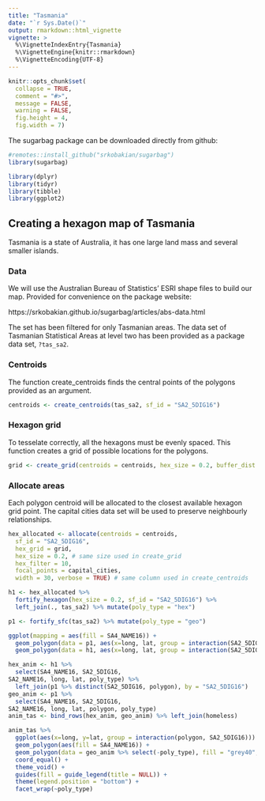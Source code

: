 ```yaml
---
title: "Tasmania"
date: "`r Sys.Date()`"
output: rmarkdown::html_vignette
vignette: >
  %\VignetteIndexEntry{Tasmania}
  %\VignetteEngine{knitr::rmarkdown}
  %\VignetteEncoding{UTF-8}
---
```


```r
knitr::opts_chunk$set(
  collapse = TRUE,
  comment = "#>", 
  message = FALSE, 
  warning = FALSE,
  fig.height = 4,
  fig.width = 7)
```

The sugarbag package can be downloaded directly from github:

```r
#remotes::install_github("srkobakian/sugarbag")
library(sugarbag)
```

```r
library(dplyr)
library(tidyr)
library(tibble)
library(ggplot2)
```


## Creating a hexagon map of Tasmania

Tasmania is a state of Australia, it has one large land mass and several smaller islands.

### Data

We will use the Australian Bureau of Statistics' ESRI shape files to build our map.
Provided for convenience on the package website:

https://srkobakian.github.io/sugarbag/articles/abs-data.html


The set has been filtered for only Tasmanian areas.
The data set of Tasmanian Statistical Areas at level two has been provided as a package data set, `?tas_sa2`.

### Centroids

The function create_centroids finds the central points of the polygons provided as an argument.

```r
centroids <- create_centroids(tas_sa2, sf_id = "SA2_5DIG16")
```

### Hexagon grid

To tesselate correctly, all the hexagons must be evenly spaced.
This function creates a grid of possible locations for the polygons.

```r
grid <- create_grid(centroids = centroids, hex_size = 0.2, buffer_dist = 1.2)
```

### Allocate areas

Each polygon centroid will be allocated to the closest available hexagon grid point.
The capital cities data set will be used to preserve neighbourly relationships.

```r
hex_allocated <- allocate(centroids = centroids,
  sf_id = "SA2_5DIG16",
  hex_grid = grid,
  hex_size = 0.2, # same size used in create_grid
  hex_filter = 10,
  focal_points = capital_cities,
  width = 30, verbose = TRUE) # same column used in create_centroids
```


```r
h1 <- hex_allocated %>%
  fortify_hexagon(hex_size = 0.2, sf_id = "SA2_5DIG16") %>%
  left_join(., tas_sa2) %>% mutate(poly_type = "hex")

p1 <- fortify_sfc(tas_sa2) %>% mutate(poly_type = "geo")

ggplot(mapping = aes(fill = SA4_NAME16)) +
  geom_polygon(data = p1, aes(x=long, lat, group = interaction(SA2_5DIG16,polygon)), alpha = 0.4) +
  geom_polygon(data = h1, aes(x=long, lat, group = interaction(SA2_5DIG16)))
```


```r
hex_anim <- h1 %>% 
  select(SA4_NAME16, SA2_5DIG16, 	
SA2_NAME16, long, lat, poly_type) %>% 
  left_join(p1 %>% distinct(SA2_5DIG16, polygon), by = "SA2_5DIG16")
geo_anim <- p1 %>% 
  select(SA4_NAME16, SA2_5DIG16, 	
SA2_NAME16, long, lat, polygon, poly_type)
anim_tas <- bind_rows(hex_anim, geo_anim) %>% left_join(homeless)

anim_tas %>% 
  ggplot(aes(x=long, y=lat, group = interaction(polygon, SA2_5DIG16))) +
  geom_polygon(aes(fill = SA4_NAME16)) +
  geom_polygon(data = geo_anim %>% select(-poly_type), fill = "grey40", alpha = 0.05) + 
  coord_equal() + 
  theme_void() + 
  guides(fill = guide_legend(title = NULL)) + 
  theme(legend.position = "bottom") +
  facet_wrap(~poly_type)
```

